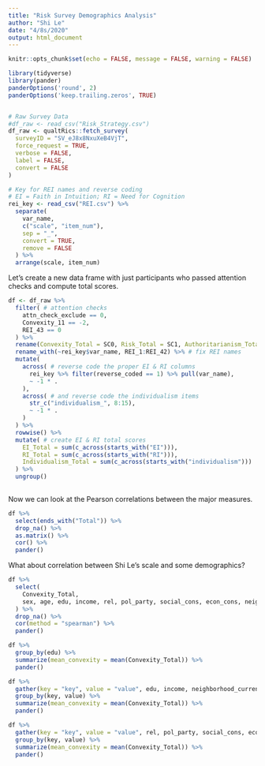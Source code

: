 ```yaml
---
title: "Risk Survey Demographics Analysis"
author: "Shi Le"
date: "4/8s/2020"
output: html_document
---
```


```r
knitr::opts_chunk$set(echo = FALSE, message = FALSE, warning = FALSE)

library(tidyverse)
library(pander)
panderOptions('round', 2)
panderOptions('keep.trailing.zeros', TRUE)


# Raw Survey Data
#df_raw <- read_csv("Risk_Strategy.csv")
df_raw <- qualtRics::fetch_survey(
  surveyID = "SV_eJ8x8NxuXeB4VjT",
  force_request = TRUE,
  verbose = FALSE,
  label = FALSE,
  convert = FALSE
)

# Key for REI names and reverse coding
# EI = Faith in Intuition; RI = Need for Cognition
rei_key <- read_csv("REI.csv") %>% 
  separate(
    var_name, 
    c("scale", "item_num"),
    sep = "_",
    convert = TRUE,
    remove = FALSE
  ) %>% 
  arrange(scale, item_num) 
```

Let's create a new data frame with just participants who passed attention checks and compute total scores.

```r
df <- df_raw %>% 
  filter( # attention checks
    attn_check_exclude == 0,
    Convexity_11 == -2,
    REI_43 == 0
  ) %>% 
  rename(Convexity_Total = SC0, Risk_Total = SC1, Authoritarianism_Total = SC2) %>% 
  rename_with(~rei_key$var_name, REI_1:REI_42) %>% # fix REI names
  mutate( 
    across( # reverse code the proper EI & RI columns
      rei_key %>% filter(reverse_coded == 1) %>% pull(var_name), 
      ~ -1 * .
    ),
    across( # and reverse code the individualism items
      str_c("individualism_", 8:15),
      ~ -1 * .
    )
  ) %>% 
  rowwise() %>% 
  mutate( # create EI & RI total scores
    EI_Total = sum(c_across(starts_with("EI"))),
    RI_Total = sum(c_across(starts_with("RI"))),
    Individualism_Total = sum(c_across(starts_with("individualism")))
  ) %>% 
  ungroup()
  
```

Now we can look at the Pearson correlations between the major measures.

```r
df %>% 
  select(ends_with("Total")) %>% 
  drop_na() %>%
  as.matrix() %>% 
  cor() %>% 
  pander()
```

What about correlation between Shi Le's scale and some demographics?

```r
df %>% 
  select(
    Convexity_Total, 
    sex, age, edu, income, rel, pol_party, social_cons, econ_cons, neighborhood_current, neighborhood_growup
  ) %>% 
  drop_na() %>%
  cor(method = "spearman") %>% 
  pander()
```

```r
df %>%
  group_by(edu) %>%
  summarize(mean_convexity = mean(Convexity_Total)) %>%
  pander()
```

```r
df %>%
  gather(key = "key", value = "value", edu, income, neighborhood_current, neighborhood_growup) %>%
  group_by(key, value) %>%
  summarize(mean_convexity = mean(Convexity_Total)) %>%
  pander()
```


```r
df %>%
  gather(key = "key", value = "value", rel, pol_party, social_cons, econ_cons) %>%
  group_by(key, value) %>%
  summarize(mean_convexity = mean(Convexity_Total)) %>%
  pander()
```

